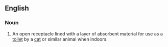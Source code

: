 ==English==

===Noun===
{{en-noun|head=[[litter]] [[tray]]}}

# An open receptacle lined with a layer of absorbent material for use as a [[toilet]] by a [[cat]] or similar animal when indoors.